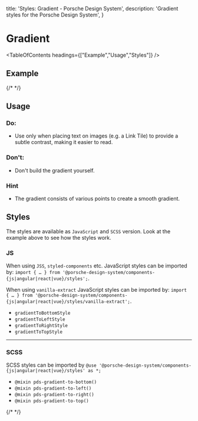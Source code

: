 
  title: 'Styles: Gradient - Porsche Design System',
  description: 'Gradient styles for the Porsche Design System',
}

# Gradient

<TableOfContents headings={["Example","Usage","Styles"]} />

## Example

{/* <Playground :frameworkMarkup="codeExample" :externalStackBlitzDependencies="['styled-components']"><ExampleStylesGradient /></Playground> */}

## Usage

### Do:

- Use only when placing text on images (e.g. a Link Tile) to provide a subtle contrast, making it easier to read.

### Don't:

- Don't build the gradient yourself.

### Hint

- The gradient consists of various points to create a smooth gradient.

## Styles

The styles are available as `JavaScript` and `SCSS` version. Look at the example above to see how the styles work.

### JS

When using `JSS`, `styled-components` etc. JavaScript styles can be imported by:
`import { … } from '@porsche-design-system/components-{js|angular|react|vue}/styles';`.

When using `vanilla-extract` JavaScript styles can be imported by:
`import { … } from '@porsche-design-system/components-{js|angular|react|vue}/styles/vanilla-extract';`.

- `gradientToBottomStyle`
- `gradientToLeftStyle`
- `gradientToRightStyle`
- `gradientToTopStyle`

---

### SCSS

SCSS styles can be imported by `@use '@porsche-design-system/components-{js|angular|react|vue}/styles' as *;`

- `@mixin pds-gradient-to-bottom()`
- `@mixin pds-gradient-to-left()`
- `@mixin pds-gradient-to-right()`
- `@mixin pds-gradient-to-top()`

{/* <script lang="ts">

  @Component({
  components: {
  ExampleStylesGradient
},
})
  codeExample = getStylesGradientCodeSamples();

  public mounted(): void {
  adjustSelectedFramework(this.codeExample);
}
}
</script> */}
